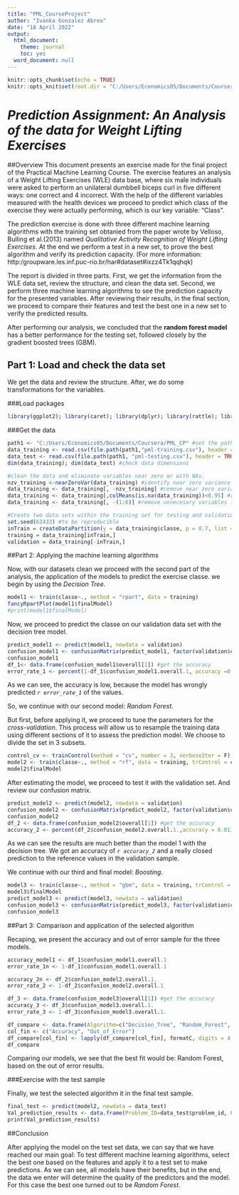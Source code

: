 ---
title: "PML_CourseProject"
author: "Ivanka Gonzalez Abreu"
date: "18 April 2022"
output:
  html_document:
    theme: journal
    toc: yes
  word_document: null
---

```{r setup, include=FALSE}
knitr::opts_chunk$set(echo = TRUE)
knitr::opts_knit$set(root.dir = "C:/Users/Economics05/Documents/Coursera/PML_CP")
```

# *Prediction Assignment: An Analysis of the data for Weight Lifting Exercises*

##Overview
This document presents an exercise made for the final project of the Practical Machine Learning Course. The exercise features an analysis of a Weight Lifting Exercises (WLE) data base, where six male individuals were asked to perform an unilateral dumbbell biceps curl in five different ways: one correct and 4 incorrect. With the help of the different variables measured with the health devices we proceed to predict which class of the exercise they were actually performing, which is our key variable: "Class".

The prediction exercise is done with three different machine learning algorithms with the training set obtanied from the paper wrote by Velloso, Bulling et al.(2013) named *Qualitative Activity Recognition of Weight Lifting Exercises*. At the end we perform a test in a new set, to prove the best algorithm and verify its prediction capacity. 
(For more information: http:/groupware.les.inf.puc-rio.br/har#dataset#ixzz4Tk1qqhqk) 

The report is divided in three parts. First, we get the information from the WLE data set, review the structure, and clean the data set. Second, we perform three machine learning algorithms to see the prediction capacity for the presented variables. After reviewing their results, in the final section, we proceed to compare their features and test the best one in a new set to verify the predicted results.

After performing our analysis, we concluded that the **random forest model** has a better performance for the testing set, followed closely by the gradient boosted trees (GBM).

## Part 1: Load and check the data set
We get the data and review the structure. After, we do some transformations for the variables.

###Load packages
```{r settingpack, echo=TRUE, warning=FALSE, results='hide', message=FALSE}
library(ggplot2); library(caret); library(dplyr); library(rattle); library(scales) #load packages
```

###Get the data
```{r settingdata, echo=TRUE, warning=FALSE, results='hide'}
path1 <- "C:/Users/Economics05/Documents/Coursera/PML_CP" #set the path
data_training <- read.csv(file.path(path1,"pml-training.csv"), header = TRUE) #training file
data_test <- read.csv(file.path(path1, "pml-testing.csv"), header = TRUE) #testing file
dim(data_training); dim(data_test) #check data dimensions

#clean the data and eliminate variables near zero or with NAs.
nzv_training <-nearZeroVar(data_training) #identify near zero variance
data_training <- data_training[, -nzv_training] #remove near zero variables
data_training <- data_training[,colMeans(is.na(data_training))<0.95] #remove variables mostly NAs
data_training <- data_training[, -(1:6)] #remove unnecesary variables (Qualitative details)

#Create two data sets within the training set for testing and validation
set.seed(62433) #to be reproducible
inTrain = createDataPartition(y = data_training$classe, p = 0.7, list = FALSE)
training = data_training[inTrain,]
validation = data_training[-inTrain,]
```

##Part 2: Applying the machine learning algorithms

Now, with our datasets clean we proceed with the second part of the analysis, the application of the models to predict the exercise classe. we begin by using the *Decision Tree*.

```{r model1_decisiontree}
model1 <- train(classe~., method = "rpart", data = training)
fancyRpartPlot(model1$finalModel)
#print(model1$finalModel)
```

Now, we proceed to predict the classe on our validation data set with the decision tree model.

```{r model1_test}
predict_model1 <- predict(model1, newdata = validation)
confusion_model1 <- confusionMatrix(predict_model1, factor(validation$classe))
confusion_model1
df_1<- data.frame(confusion_model1$overall[1]) #get the accuracy
error_rate_1 <- percent(1-df_1$confusion_model1.overall.1, accuracy =0.01)  #get error rate
```

As we can see, the accuracy is low, because the model has wrongly predicted *`r error_rate_1`* of the values.


So, we continue with our second model: *Random Forest*.

But first, before applying it, we proceed to tune the parameters for the *cross-validation*. This process will allow us to resample the training data using different sections of it to assess the prediction model. We choose to divide the set in 3 subsets.

```{r model2_rf}
control_cv <- trainControl(method = "cv", number = 3, verboseIter = F) #Tune the cross validation parameters
model2 <- train(classe~., method = "rf", data = training, trControl = control_cv) #Model2
model2$finalModel
```

After estimating the model, we proceed to test it with the validation set. And review our confusion matrix.


```{r model2_test}
predict_model2 <- predict(model2, newdata = validation)
confusion_model2 <- confusionMatrix(predict_model2, factor(validation$classe))
confusion_model2
df_2 <- data.frame(confusion_model2$overall[1]) #get the accuracy
accuracy_2 <- percent(df_2$confusion_model2.overall.1.,accuracy = 0.01)
```

As we can see the results are much better than the model 1 with the decision tree. We got an accuracy of *`r accuracy_2`* and a really closed prediction to the reference values in the validation sample.


We continue with our third and final model: *Boosting*.

```{r model3_gbm}
model3 <- train(classe~., method = "gbm", data = training, trControl = control_cv, tuneLength=5, verbose= F)
model3$finalModel
predict_model3 <- predict(model3, newdata = validation)
confusion_model3 <- confusionMatrix(predict_model3, factor(validation$classe))
confusion_model3
```

##Part 3: Comparison and application of the selected algorithm

Recaping, we present the accuracy and out of error sample for the three models.

```{r table_models, echo= FALSE}
accuracy_model1 <- df_1$confusion_model1.overall.1
error_rate_1n <- 1-df_1$confusion_model1.overall.1

accuracy_2n <- df_2$confusion_model2.overall.1.
error_rate_2 <- 1-df_2$confusion_model2.overall.1

df_3 <- data.frame(confusion_model3$overall[1]) #get the accuracy
accuracy_3 <- df_3$confusion_model3.overall.1.
error_rate_3 <- 1-df_3$confusion_model3.overall.1.

df_compare <- data.frame(Algorithm=c("Decision_Tree", "Random_Forest", "GBM"), Accuracy= c(accuracy_model1,accuracy_2n,accuracy_3), Out_of_Error=c(error_rate_1n,error_rate_2,error_rate_3))
col_fin <- c("Accuracy", "Out_of_Error")
df_compare[col_fin] <- lapply(df_compare[col_fin], formatC, digits = 4, decimal.mark=".", format ="f")
df_compare
```

Comparing our models, we see that the best fit would be: Random Forest, based on the out of error results.

###Exercise with the test sample

Finally, we test the selected algorithm it in the final test sample.

```{r test_final}
final_test <- predict(model2, newdata = data_test)
Val_prediction_results <- data.frame(Problem_ID=data_test$problem_id, Predicted_Result= final_test)
print(Val_prediction_results)
```

##Conclusion

After applying the model on the test set data, we can say that we have reached our main goal: To test different machine learning algorithms, select the best one based on the features and apply it to a test set to make predictions. As we can see, all models have their benefits, but in the end, the data we enter will determine the quality of the predictors and the model. For this case the best one turned out to be *Random Forest*.